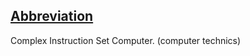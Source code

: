 ==[[Wiktionary:List of acronyms and abbreviations|Abbreviation]]==

Complex Instruction Set Computer. (computer technics)
